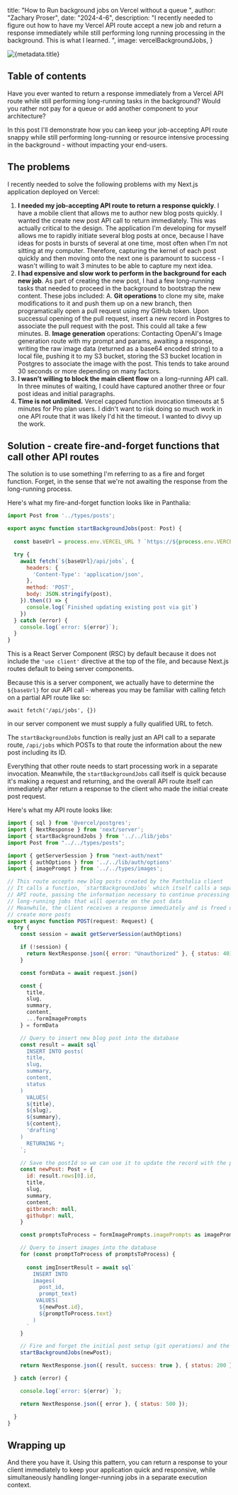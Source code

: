 



 title: "How to Run background jobs on Vercel without a queue ",
 author: "Zachary Proser",
 date: "2024-4-6",
 description: "I recently needed to figure out how to have my Vercel API route accept a new job and return a response immediately while still performing long running processing in the background. This is what I learned. ",
 image: vercelBackgroundJobs,
} 


<Image src={metadata.image} alt={metadata.title} />

## Table of contents

Have you ever wanted to return a response immediately from a Vercel API route while still performing long-running tasks in the background? Would you rather not pay for a queue or add another component to your architecture? 

In this post I'll demonstrate how you can keep your job-accepting API route snappy while still performing long-running or resource intensive processing in the background - without impacting your end-users. 
## The problems

I recently needed to solve the following problems with my Next.js application deployed on Vercel: 
1. **I needed my job-accepting API route to return a response quickly**. I have a mobile client that allows me to author new blog posts quickly. I wanted the create new post API call to return immediately. This was actually critical to the design. The application I'm developing for myself allows me to rapidly initiate several blog posts at once, because I have ideas for posts in bursts of several at one time, most often when I'm not sitting at my computer. Therefore, capturing the kernel of each post quickly and then moving onto the next one is paramount to success - I wasn't willing to wait 3 minutes to be able to capture my next idea.
2. **I had expensive and slow work to perform in the background for each new job**. As part of creating the new post, I had a few long-running tasks that needed to proceed in the background to bootstrap the new content. These jobs included: 
		A. **Git operations** to clone my site, make modifications to it and push them up on a new branch, then programatically open a pull request using my GitHub token. Upon successul opening of the pull request, insert a new record in Postgres to associate the pull request with the post. This could all take a few minutes.
		B. **Image generation** operations: Contacting OpenAI's Image generation route with my prompt and params, awaiting a response, writing the raw image data (returned as a base64 encoded string) to a local file, pushing it to my S3 bucket, storing the S3 bucket location in Postgres to associate the image with the post. This tends to take around 30 seconds or more depending on many factors.
3. **I wasn't willing to block the main client flow** on a long-running API call. In three minutes of waiting, I could have captured another three or four post ideas and initial paragraphs.
4. **Time is not unlimited.** Vercel capped function invocation timeouts at 5 minutes for Pro plan users. I didn't want to risk doing so much work in one API route that it was likely I'd hit the timeout. I wanted to divvy up the work.

## Solution - create fire-and-forget functions that call other API routes 

The solution is to use something I'm referring to as a fire and forget function. Forget, in the sense that we're not awaiting the response from the long-running process. 

Here's what my fire-and-forget function looks like in Panthalia: 

```javascript
import Post from '../types/posts';

export async function startBackgroundJobs(post: Post) {
  
  const baseUrl = process.env.VERCEL_URL ? `https://${process.env.VERCEL_URL}` : 'http://localhost:3000';

  try {
    await fetch(`${baseUrl}/api/jobs`, {
      headers: {
        'Content-Type': 'application/json',
      },
      method: 'POST',
      body: JSON.stringify(post),
    }).then(() => {
      console.log(`Finished updating existing post via git`)
    })
  } catch (error) {
    console.log(`error: ${error}`);
  }
}

```

This is a React Server Component (RSC) by default because it does not include the `'use client'` directive at the top of the file, and because Next.js routes default to being server components. 

Because this is a server component, we actually have to determine the `${baseUrl}` for our API call - whereas you may be familiar with calling fetch on a partial API route like so: 

`await fetch('/api/jobs', {})`

in our server component we must supply a fully qualified URL to fetch. 

The `startBackgroundJobs` function is really just an API call to a separate route, `/api/jobs` which POSTs to that route the information about the new post including its ID.

Everything that other route needs to start processing work in a separate invocation. Meanwhile, the `startBackgroundJobs` call itself is quick because it's making a request and returning, and the overall API route itself can immediately after return a response to the client who made the initial create post request. 

Here's what my API route looks like: 

```javascript
import { sql } from '@vercel/postgres';
import { NextResponse } from 'next/server';
import { startBackgroundJobs } from '../../lib/jobs'
import Post from "../../types/posts";

import { getServerSession } from "next-auth/next"
import { authOptions } from '../../lib/auth/options'
import { imagePrompt } from '../../types/images';

// This route accepts new blog posts created by the Panthalia client
// It calls a function, `startBackgroundJobs` which itself calls a separate 
// API route, passing the information necessary to continue processing 
// long-running jobs that will operate on the post data
// Meanwhile, the client receives a response immediately and is freed up to
// create more posts
export async function POST(request: Request) {
  try {
    const session = await getServerSession(authOptions)

    if (!session) {
      return NextResponse.json({ error: "Unauthorized" }, { status: 401 })
    }

    const formData = await request.json()

    const {
      title,
      slug,
      summary,
      content,
      ...formImagePrompts
    } = formData

    // Query to insert new blog post into the database
    const result = await sql`
      INSERT INTO posts(
      title,
      slug,
      summary,
      content,
      status
    )
      VALUES(
      ${title},
      ${slug},
      ${summary},
      ${content},
      'drafting'
    )
      RETURNING *;
    `;

    // Save the postId so we can use it to update the record with the pull request URL once it's available
    const newPost: Post = {
      id: result.rows[0].id,
      title,
      slug,
      summary,
      content,
      gitbranch: null,
      githubpr: null,
    }

    const promptsToProcess = formImagePrompts.imagePrompts as imagePrompt[]

    // Query to insert images into the database
    for (const promptToProcess of promptsToProcess) {
    
      const imgInsertResult = await sql`
        INSERT INTO 
        images(
          post_id,
          prompt_text)
         VALUES(
          ${newPost.id},
          ${promptToProcess.text}
        )
      `
    }

    // Fire and forget the initial post setup (git operations) and the image generation tasks
    startBackgroundJobs(newPost);

    return NextResponse.json({ result, success: true }, { status: 200 });

  } catch (error) {

    console.log(`error: ${error} `);

    return NextResponse.json({ error }, { status: 500 });

  }
}

```

## Wrapping up 

And there you have it. Using this pattern, you can return a response to your client immediately to keep your application quick and responsive, while simultaneously handling longer-running jobs in a separate execution context.
